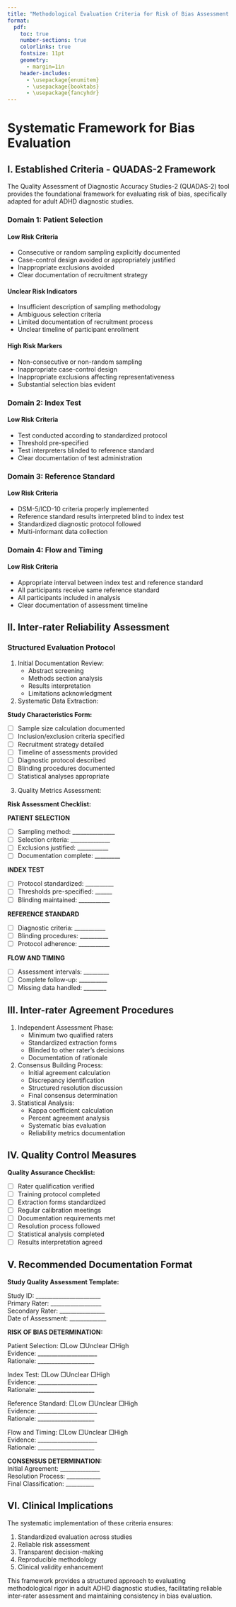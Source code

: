 ```yaml
---
title: "Methodological Evaluation Criteria for Risk of Bias Assessment in Adult ADHD Diagnostic Studies"
format:
  pdf:
    toc: true
    number-sections: true
    colorlinks: true
    fontsize: 11pt
    geometry:
      - margin=1in
    header-includes:
      - \usepackage{enumitem}
      - \usepackage{booktabs}
      - \usepackage{fancyhdr}
---
```


# Systematic Framework for Bias Evaluation

## I. Established Criteria - QUADAS-2 Framework

The Quality Assessment of Diagnostic Accuracy Studies-2 (QUADAS-2) tool provides the foundational framework for evaluating risk of bias, specifically adapted for adult ADHD diagnostic studies.

### Domain 1: Patient Selection {.unnumbered}

::: {.callout-note}
#### Low Risk Criteria
- Consecutive or random sampling explicitly documented
- Case-control design avoided or appropriately justified
- Inappropriate exclusions avoided
- Clear documentation of recruitment strategy
:::

::: {.callout-warning}
#### Unclear Risk Indicators
- Insufficient description of sampling methodology
- Ambiguous selection criteria
- Limited documentation of recruitment process
- Unclear timeline of participant enrollment
:::

::: {.callout-important}
#### High Risk Markers
- Non-consecutive or non-random sampling
- Inappropriate case-control design
- Inappropriate exclusions affecting representativeness
- Substantial selection bias evident
:::

### Domain 2: Index Test {.unnumbered}

::: {.callout-note}
#### Low Risk Criteria
- Test conducted according to standardized protocol
- Threshold pre-specified
- Test interpreters blinded to reference standard
- Clear documentation of test administration
:::

### Domain 3: Reference Standard {.unnumbered}

::: {.callout-note}
#### Low Risk Criteria
- DSM-5/ICD-10 criteria properly implemented
- Reference standard results interpreted blind to index test
- Standardized diagnostic protocol followed
- Multi-informant data collection
:::

### Domain 4: Flow and Timing {.unnumbered}

::: {.callout-note}
#### Low Risk Criteria
- Appropriate interval between index test and reference standard
- All participants receive same reference standard
- All participants included in analysis
- Clear documentation of assessment timeline
:::

## II. Inter-rater Reliability Assessment

### Structured Evaluation Protocol

1. Initial Documentation Review:
   - Abstract screening
   - Methods section analysis
   - Results interpretation
   - Limitations acknowledgment

2. Systematic Data Extraction:

::: {.border .p-3}
**Study Characteristics Form:**

- [ ] Sample size calculation documented
- [ ] Inclusion/exclusion criteria specified
- [ ] Recruitment strategy detailed
- [ ] Timeline of assessments provided
- [ ] Diagnostic protocol described
- [ ] Blinding procedures documented
- [ ] Statistical analyses appropriate
:::

3. Quality Metrics Assessment:

::: {.border .p-3}
**Risk Assessment Checklist:**

**PATIENT SELECTION**

- [ ] Sampling method: _______________
- [ ] Selection criteria: ______________
- [ ] Exclusions justified: ___________
- [ ] Documentation complete: _________

**INDEX TEST**

- [ ] Protocol standardized: __________
- [ ] Thresholds pre-specified: ______
- [ ] Blinding maintained: ___________

**REFERENCE STANDARD**

- [ ] Diagnostic criteria: ___________
- [ ] Blinding procedures: __________
- [ ] Protocol adherence: ___________

**FLOW AND TIMING**

- [ ] Assessment intervals: _________
- [ ] Complete follow-up: __________
- [ ] Missing data handled: ________
:::

## III. Inter-rater Agreement Procedures

1. Independent Assessment Phase:
   - Minimum two qualified raters
   - Standardized extraction forms
   - Blinded to other rater's decisions
   - Documentation of rationale

2. Consensus Building Process:
   - Initial agreement calculation
   - Discrepancy identification
   - Structured resolution discussion
   - Final consensus determination

3. Statistical Analysis:
   - Kappa coefficient calculation
   - Percent agreement analysis
   - Systematic bias evaluation
   - Reliability metrics documentation

## IV. Quality Control Measures

::: {.border .p-3}
**Quality Assurance Checklist:**

- [ ] Rater qualification verified
- [ ] Training protocol completed
- [ ] Extraction forms standardized
- [ ] Regular calibration meetings
- [ ] Documentation requirements met
- [ ] Resolution process followed
- [ ] Statistical analysis completed
- [ ] Results interpretation agreed
:::

## V. Recommended Documentation Format

::: {.border .p-3}
**Study Quality Assessment Template:**

Study ID: _______________________  
Primary Rater: __________________  
Secondary Rater: ________________  
Date of Assessment: _____________

**RISK OF BIAS DETERMINATION:**

Patient Selection: □Low □Unclear □High  
Evidence: _____________________  
Rationale: ____________________

Index Test: □Low □Unclear □High  
Evidence: _____________________  
Rationale: ____________________

Reference Standard: □Low □Unclear □High  
Evidence: _____________________  
Rationale: ____________________

Flow and Timing: □Low □Unclear □High  
Evidence: _____________________  
Rationale: ____________________

**CONSENSUS DETERMINATION:**  
Initial Agreement: ______________  
Resolution Process: ____________  
Final Classification: __________
:::

## VI. Clinical Implications

The systematic implementation of these criteria ensures:

1. Standardized evaluation across studies
2. Reliable risk assessment
3. Transparent decision-making
4. Reproducible methodology
5. Clinical validity enhancement

This framework provides a structured approach to evaluating methodological rigor in adult ADHD diagnostic studies, facilitating reliable inter-rater assessment and maintaining consistency in bias evaluation.
